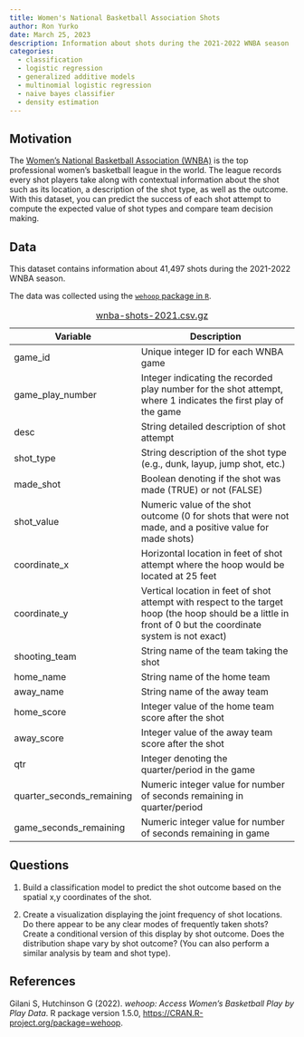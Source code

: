 ```yaml
---
title: Women's National Basketball Association Shots
author: Ron Yurko
date: March 25, 2023
description: Information about shots during the 2021-2022 WNBA season
categories:
  - classification
  - logistic regression
  - generalized additive models
  - multinomial logistic regression
  - naive bayes classifier
  - density estimation
---
```


## Motivation

The [Women's National Basketball Association (WNBA)](https://www.wnba.com/) is the top professional women's basketball league in the world. The league records every shot players take along with contextual information about the shot such as its location, a description of the shot type, as well as the outcome. With this dataset, you can predict the success of each shot attempt to compute the expected value of shot types and compare team decision making.

## Data

This dataset contains information about 41,497 shots during the 2021-2022 WNBA season. 

The data was collected using the [`wehoop` package in `R`](https://wehoop.sportsdataverse.org/). 


| Variable | Description |
|----|-------------|
| game_id |	Unique integer ID for each WNBA game |
| game_play_number |	Integer indicating the recorded play number for the shot attempt, where 1 indicates the first play of the game |
| desc |	String detailed description of shot attempt |
| shot_type |	String description of the shot type (e.g., dunk, layup, jump shot, etc.) |
| made_shot |	Boolean denoting if the shot was made (TRUE) or not (FALSE) |
| shot_value | Numeric value of the shot outcome (0 for shots that were not made, and a positive value for made shots) |
| coordinate_x |	Horizontal location in feet of shot attempt where the hoop would be located at 25 feet |
| coordinate_y |	Vertical location in feet of shot attempt with respect to the target hoop (the hoop should be a little in front of 0 but the coordinate system is not exact) |
| shooting_team |	String name of the team taking the shot |
| home_name |	String name of the home team |
| away_name |	String name of the away team |
| home_score |	Integer value of the home team score after the shot |
| away_score |	Integer value of the away team score after the shot |
| qtr | Integer denoting the quarter/period in the game |
| quarter_seconds_remaining |	Numeric integer value for number of seconds remaining in quarter/period |
| game_seconds_remaining |	Numeric integer value for number of seconds remaining in game |

: [wnba-shots-2021.csv.gz](../data/wnba-shots-2021.csv.gz)


## Questions

1. Build a classification model to predict the shot outcome based on the spatial x,y coordinates of the shot. 

2. Create a visualization displaying the joint frequency of shot locations. Do there appear to be any clear modes of frequently taken shots? Create a conditional version of this display by shot outcome. Does the distribution shape vary by shot outcome? (You can also perform a similar analysis by team and shot type). 

## References

Gilani S, Hutchinson G (2022). _wehoop: Access Women's Basketball Play by Play
  Data_. R package version 1.5.0, <https://CRAN.R-project.org/package=wehoop>.
  


